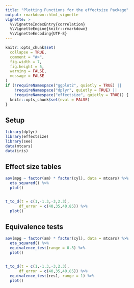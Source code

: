 ```yaml
---
title: "Plotting Functions for the effectsize Package"
output: rmarkdown::html_vignette
vignette: >
  %\VignetteIndexEntry{correlation}
  %\VignetteEngine{knitr::rmarkdown}
  %\VignetteEncoding{UTF-8}
---
```


```r
knitr::opts_chunk$set(
  collapse = TRUE,
  comment = "#>",
  fig.width = 7, 
  fig.height = 5,
  warning = FALSE,
  message = FALSE
)
if (!requireNamespace("ggplot2", quietly = TRUE) ||
    !requireNamespace("dplyr", quietly = TRUE) ||
    !requireNamespace("effectsize", quietly = TRUE)) {
  knitr::opts_chunk$set(eval = FALSE)
}
```

## Setup

```r
library(dplyr)
library(effectsize)
library(see)
data(mtcars)
data(iris)
```

## Effect size tables

```r
aov(mpg ~ factor(am) * factor(cyl), data = mtcars) %>% 
  eta_squared() %>% 
  plot()


t_to_d(t = c(1,-1.3,-3,2.3), 
      df_error = c(40,35,40,85)) %>% 
  plot()
```



## Equivalence tests

```r
aov(mpg ~ factor(am) * factor(cyl), data = mtcars) %>% 
  eta_squared() %>% 
  equivalence_test(range = 0.3) %>% 
  plot()


t_to_d(t = c(1,-1.3,-3,2.3), 
      df_error = c(40,35,40,85)) %>% 
  equivalence_test(res1, range = 1) %>% 
  plot()
```

